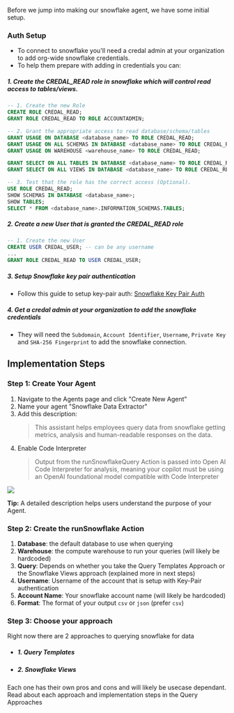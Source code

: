 Before we jump into making our snowflake agent, we have some initial setup.
### Auth Setup
- To connect to snowflake you'll need a credal admin at your organization to add org-wide snowflake credentials. 
- To help them prepare with adding in credentials you can:

##### 1. Create the **CREDAL_READ** role in snowflake which will control read access to tables/views.

```sql
-- 1. Create the new Role
CREATE ROLE CREDAL_READ;
GRANT ROLE CREDAL_READ TO ROLE ACCOUNTADMIN;

-- 2. Grant the appropriate access to read database/schema/tables
GRANT USAGE ON DATABASE <database_name> TO ROLE CREDAL_READ;
GRANT USAGE ON ALL SCHEMAS IN DATABASE <database_name> TO ROLE CREDAL_READ;
GRANT USAGE ON WAREHOUSE <warehouse_name> TO ROLE CREDAL_READ;

GRANT SELECT ON ALL TABLES IN DATABASE <database_name> TO ROLE CREDAL_READ;
GRANT SELECT ON ALL VIEWS IN DATABASE <database_name> TO ROLE CREDAL_READ;

-- 3. Test that the role has the correct access (Optional).
USE ROLE CREDAL_READ;
SHOW SCHEMAS IN DATABASE <database_name>;
SHOW TABLES;
SELECT * FROM <database_name>.INFORMATION_SCHEMAS.TABLES;
```

##### 2. Create a new User that is granted the **CREDAL_READ** role
```sql
-- 1. Create the new User
CREATE USER CREDAL_USER; -- can be any username
...
GRANT ROLE CREDAL_READ TO USER CREDAL_USER;
```
##### 3. Setup Snowflake key pair authentication 
- Follow this guide to setup key-pair auth: [Snowflake Key Pair Auth](https://docs.snowflake.com/en/user-guide/key-pair-auth)

##### 4. Get a credal admin at your organization to add the snowflake credentials 
- They will need the `Subdomain`, `Account Identifier`, `Username`, `Private Key` and `SHA-256 Fingerprint` to add the snowflake connection.
## Implementation Steps


### Step 1: Create Your Agent

1. Navigate to the Agents page and click "Create New Agent"
2. Name your agent "Snowflake Data Extractor" 
3. Add this description:
   > This assistant helps employees query data from snowflake getting metrics, analysis and human-readable responses on the data.
4. Enable Code Interpreter 
   > Output from the runSnowflakeQuery Action is passed into Open AI Code Interpreter for analysis, meaning your copilot must be using an OpenAI foundational model compatible with Code Interpreter

<Frame>
  <img src="/docs/assets/agents/snowflake-query/code-interpreter.png" />
</Frame>

**Tip:** A detailed description helps users understand the purpose of your Agent.

### Step 2: Create the runSnowflake Action
1. **Database**: the default database to use when querying
2. **Warehouse**: the compute warehouse to run your queries (will likely be hardcoded)
3. **Query**: Depends on whether you take the Query Templates Approach or the Snowflake Views approach (explained more in next steps)
4. **Username**: Username of the account that is setup with Key-Pair authentication
5. **Account Name**: Your snowflake account name (will likely be hardcoded)
6. **Format**: The format of your output `csv` or `json` (prefer `csv`)

### Step 3: Choose your approach
Right now there are 2 approaches to querying snowflake for data
- ##### 1. Query Templates
- ##### 2. Snowflake Views

Each one has their own pros and cons and will likely be usecase dependant.
Read about each approach and implementation steps in the Query Approaches